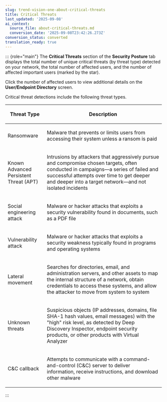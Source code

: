 ```yaml
---
slug: trend-vision-one-about-critical-threats
title: Critical Threats
last_updated: '2025-09-08'
ai_context:
  source_file: about-critical-threats.md
  conversion_date: '2025-09-08T23:42:26.273Z'
conversion_status: converted
translation_ready: true
---
```


::: {role="main"}
The **Critical Threats** section of the **Security Posture** tab displays the total number of unique critical threats (by threat type) detected on your network, the total number of affected users, and the number of affected important users (marked by the star).

Click the number of affected users to view additional details on the **User/Endpoint Directory** screen.

Critical threat detections include the following threat types.

<table>
<colgroup>
<col style="width: 25%" />
<col style="width: 75%" />
</colgroup>
<thead>
<tr>
<th><p>Threat Type</p></th>
<th><p>Description</p></th>
</tr>
</thead>
<tbody>
<tr>
<td><p>Ransomware</p></td>
<td><p>Malware that prevents or limits users from accessing their system unless a ransom is paid</p></td>
</tr>
<tr>
<td><p>Known Advanced Persistent Threat (APT)</p></td>
<td><p>Intrusions by attackers that aggressively pursue and compromise chosen targets, often conducted in campaigns—a series of failed and successful attempts over time to get deeper and deeper into a target network—and not isolated incidents</p></td>
</tr>
<tr>
<td><p>Social engineering attack</p></td>
<td><p>Malware or hacker attacks that exploits a security vulnerability found in documents, such as a PDF file</p></td>
</tr>
<tr>
<td><p>Vulnerability attack</p></td>
<td><p>Malware or hacker attacks that exploits a security weakness typically found in programs and operating systems</p></td>
</tr>
<tr>
<td><p>Lateral movement</p></td>
<td><p>Searches for directories, email, and administration servers, and other assets to map the internal structure of a network, obtain credentials to access these systems, and allow the attacker to move from system to system</p></td>
</tr>
<tr>
<td><p>Unknown threats</p></td>
<td><p>Suspicious objects (IP addresses, domains, file SHA-1 hash values, email messages) with the "high" risk level, as detected by Deep Discovery Inspector, endpoint security products, or other products with Virtual Analyzer</p></td>
</tr>
<tr>
<td><p>C&amp;C callback</p></td>
<td><p>Attempts to communicate with a command-and-control (C&amp;C) server to deliver information, receive instructions, and download other malware</p></td>
</tr>
</tbody>
</table>
:::
